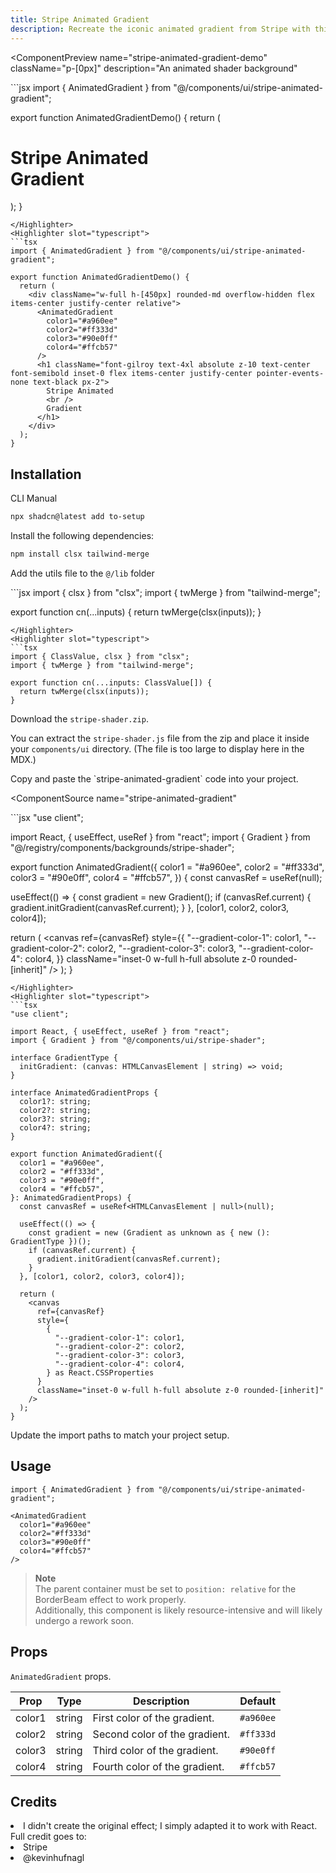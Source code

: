 ```yaml
---
title: Stripe Animated Gradient
description: Recreate the iconic animated gradient from Stripe with this seamless background animation component.
---
```


<ComponentPreview
  name="stripe-animated-gradient-demo"
  className="p-[0px]"
  description="An animated shader background"
>
<Highlighter slot="javascript">
```jsx
import { AnimatedGradient } from "@/components/ui/stripe-animated-gradient";

export function AnimatedGradientDemo() {
  return (
    <div className="w-full h-[450px] rounded-md overflow-hidden flex items-center justify-center relative">
      <AnimatedGradient
        color1="#a960ee"
        color2="#ff333d"
        color3="#90e0ff"
        color4="#ffcb57"
      />
      <h1 className="font-gilroy text-4xl absolute z-10 text-center font-semibold inset-0 flex items-center justify-center pointer-events-none text-black px-2">
        Stripe Animated
        <br />
        Gradient
      </h1>
    </div>
  );
}
```
</Highlighter>
<Highlighter slot="typescript">
```tsx
import { AnimatedGradient } from "@/components/ui/stripe-animated-gradient";

export function AnimatedGradientDemo() {
  return (
    <div className="w-full h-[450px] rounded-md overflow-hidden flex items-center justify-center relative">
      <AnimatedGradient
        color1="#a960ee"
        color2="#ff333d"
        color3="#90e0ff"
        color4="#ffcb57"
      />
      <h1 className="font-gilroy text-4xl absolute z-10 text-center font-semibold inset-0 flex items-center justify-center pointer-events-none text-black px-2">
        Stripe Animated
        <br />
        Gradient
      </h1>
    </div>
  );
}
```
</Highlighter>
</ComponentPreview>

## Installation

<Tabs defaultValue="cli">

<TabsList>
  <TabsTrigger value="cli">CLI</TabsTrigger>
  <TabsTrigger value="manual">Manual</TabsTrigger>
</TabsList>

<TabsContent value="cli">

```bash
npx shadcn@latest add to-setup
```

</TabsContent>

<TabsContent value="manual">

<Steps>

<Step>Install the following dependencies:</Step>

```bash
npm install clsx tailwind-merge
```

<Step>Add the utils file to the `@/lib` folder</Step>

<UtilsSource>
<Highlighter slot="javascript">
```jsx
import { clsx } from "clsx";
import { twMerge } from "tailwind-merge";

export function cn(...inputs) {
  return twMerge(clsx(inputs));
}
```
</Highlighter>
<Highlighter slot="typescript">
```tsx
import { ClassValue, clsx } from "clsx";
import { twMerge } from "tailwind-merge";

export function cn(...inputs: ClassValue[]) {
  return twMerge(clsx(inputs));
}
```
</Highlighter>
</UtilsSource>

<Step>Download the `stripe-shader.zip`.</Step>

You can extract the `stripe-shader.js` file from the zip and place it inside your `components/ui` directory. (The file is too large to display here in the MDX.)

<DownloadButton />

<Step>
  Copy and paste the `stripe-animated-gradient` code into your project.
</Step>

<ComponentSource
  name="stripe-animated-gradient"
>
<Highlighter slot="javascript">
```jsx
"use client";

import React, { useEffect, useRef } from "react";
import { Gradient } from "@/registry/components/backgrounds/stripe-shader";

export function AnimatedGradient({
  color1 = "#a960ee",
  color2 = "#ff333d",
  color3 = "#90e0ff",
  color4 = "#ffcb57",
}) {
  const canvasRef = useRef(null);

useEffect(() => {
const gradient = new Gradient();
if (canvasRef.current) {
gradient.initGradient(canvasRef.current);
}
}, [color1, color2, color3, color4]);

return (
<canvas
ref={canvasRef}
style={{
        "--gradient-color-1": color1,
        "--gradient-color-2": color2,
        "--gradient-color-3": color3,
        "--gradient-color-4": color4,
      }}
className="inset-0 w-full h-full absolute z-0 rounded-[inherit]"
/>
);
}

````
</Highlighter>
<Highlighter slot="typescript">
```tsx
"use client";

import React, { useEffect, useRef } from "react";
import { Gradient } from "@/components/ui/stripe-shader";

interface GradientType {
  initGradient: (canvas: HTMLCanvasElement | string) => void;
}

interface AnimatedGradientProps {
  color1?: string;
  color2?: string;
  color3?: string;
  color4?: string;
}

export function AnimatedGradient({
  color1 = "#a960ee",
  color2 = "#ff333d",
  color3 = "#90e0ff",
  color4 = "#ffcb57",
}: AnimatedGradientProps) {
  const canvasRef = useRef<HTMLCanvasElement | null>(null);

  useEffect(() => {
    const gradient = new (Gradient as unknown as { new (): GradientType })();
    if (canvasRef.current) {
      gradient.initGradient(canvasRef.current);
    }
  }, [color1, color2, color3, color4]);

  return (
    <canvas
      ref={canvasRef}
      style={
        {
          "--gradient-color-1": color1,
          "--gradient-color-2": color2,
          "--gradient-color-3": color3,
          "--gradient-color-4": color4,
        } as React.CSSProperties
      }
      className="inset-0 w-full h-full absolute z-0 rounded-[inherit]"
    />
  );
}
````

</Highlighter>
</ComponentSource>

<Step>Update the import paths to match your project setup.</Step>

</Steps>

</TabsContent>

</Tabs>

## Usage

```tsx
import { AnimatedGradient } from "@/components/ui/stripe-animated-gradient";
```

```tsx
<AnimatedGradient
  color1="#a960ee"
  color2="#ff333d"
  color3="#90e0ff"
  color4="#ffcb57"
/>
```

> **Note**  
> The parent container must be set to `position: relative` for the BorderBeam effect to work properly.  
> Additionally, this component is likely resource-intensive and will likely undergo a rework soon.

## Props

`AnimatedGradient` props.

| Prop   | Type   | Description                   | Default   |
| ------ | ------ | ----------------------------- | --------- |
| color1 | string | First color of the gradient.  | `#a960ee` |
| color2 | string | Second color of the gradient. | `#ff333d` |
| color3 | string | Third color of the gradient.  | `#90e0ff` |
| color4 | string | Fourth color of the gradient. | `#ffcb57` |

## Credits

<li className="text-sm text-muted-foreground mt-4">
  I didn't create the original effect; I simply adapted it to work with React.
  Full credit goes to:
</li>
<li className="text-sm text-muted-foreground mt-4">
  <MdxLink href="https://stripe.com/jp">Stripe</MdxLink>
</li>
<li className="text-sm text-muted-foreground mt-4">
  <MdxLink href="https://kevinhufnagl.com/">@kevinhufnagl</MdxLink>
</li>
